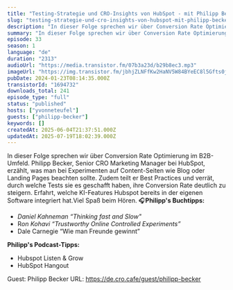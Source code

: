 ```yaml
---
title: "Testing-Strategie und CRO-Insights von HubSpot - mit Philipp Becker"
slug: "testing-strategie-und-cro-insights-von-hubspot-mit-philipp-becker"
description: "In dieser Folge sprechen wir über Conversion Rate Optimierung im B2B-Umfeld. Philipp Becker, Senior CRO Marketing Manager bei HubSpot, erzählt, was man bei Experimenten auf Content-Seiten wie Blog oder Landing Pages beachten sollte. Zudem teilt er Best Practices und verrät, durch welche Tests sie es geschafft haben, ihre Conversion Rate deutlich zu steigern. Erfahrt, welche KI-Features Hubspot bereits in der eigenen Software integriert hat.Viel Spaß beim Hören. 🎧**Philipp's Buchtipps:**\n\n- *Daniel Kahneman “Thinking fast and Slow\"*\n- R*on Kohavi “Trustworthy Online Controlled Experiments”*\n- Dale Carnegie “Wie man Freunde gewinnt”\n\n**Philipp's Podcast-Tipps:**\n\n- Hubspot Listen & Grow\n- HubSpot Hangout\n\n Guest: Philipp Becker URL: https://de.cro.cafe/guest/philipp-becker"
summary: "In dieser Folge sprechen wir über Conversion Rate Optimierung im B2B-Umfeld. Philipp Becker, Senior CRO Marketing Manager bei HubSpot, erzählt, was man bei Experimenten auf Content-Seiten wie Blog oder Landing Pages beachten sollte. Zudem teilt er Best Practices und verrät, durch welche Tests sie es geschafft haben, ihre Conversion Rate deutlich zu steigern. Erfahrt, welche KI-Features Hubspot bereits in der eigenen Software integriert hat.Viel Spaß beim Hören. 🎧Philipp's Buchtipps:Daniel Kahneman “Thinking fast and Slow\"Ron Kohavi “Trustworthy Online Controlled Experiments”Dale Carnegie “Wie man Freunde gewinnt”Philipp's Podcast-Tipps:Hubspot Listen & GrowHubSpot Hangout Guest: Philipp Becker URL: https://de.cro.cafe/guest/philipp-becker"
episode: 33
season: 1
language: "de"
duration: "2313"
audioUrl: "https://media.transistor.fm/07b3a23d/b29b8ec3.mp3"
imageUrl: "https://img.transistor.fm/jbhjZLNFfKw2HaNV5W84BYeEC8l5Gfts0jFIIEzhRms/rs:fill:3000:3000:1/q:60/aHR0cHM6Ly9pbWct/dXBsb2FkLXByb2R1/Y3Rpb24udHJhbnNp/c3Rvci5mbS8zNzk0/M2I3NDZjODlhYzUz/OTY4YTg1ZjA3ODNi/NmZjNy5wbmc.webp"
pubDate: 2024-01-23T08:14:35.000Z
transistorId: "1694732"
downloads_total: 241
episode_type: "full"
status: "published"
hosts: ["yvonneteufel"]
guests: ["philipp-becker"]
keywords: []
createdAt: 2025-06-04T21:37:51.000Z
updatedAt: 2025-07-19T18:02:39.000Z
---
```


In dieser Folge sprechen wir über Conversion Rate Optimierung im B2B-Umfeld. Philipp Becker, Senior CRO Marketing Manager bei HubSpot, erzählt, was man bei Experimenten auf Content-Seiten wie Blog oder Landing Pages beachten sollte. Zudem teilt er Best Practices und verrät, durch welche Tests sie es geschafft haben, ihre Conversion Rate deutlich zu steigern. Erfahrt, welche KI-Features Hubspot bereits in der eigenen Software integriert hat.Viel Spaß beim Hören. 🎧**Philipp's Buchtipps:**

- *Daniel Kahneman “Thinking fast and Slow"*
- R*on Kohavi “Trustworthy Online Controlled Experiments”*
- Dale Carnegie “Wie man Freunde gewinnt”

**Philipp's Podcast-Tipps:**

- Hubspot Listen & Grow
- HubSpot Hangout

 Guest: Philipp Becker URL: https://de.cro.cafe/guest/philipp-becker
